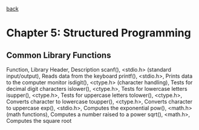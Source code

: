 [[index|back]]

= Chapter 5: Structured Programming =

== Common Library Functions ==
Function, Library Header, Description
scanf(), <stdio.h> (standard input/output), Reads data from the keyboard
printf(), <stdio.h>, Prints data to the computer monitor
isdigit(), <ctype.h> (character handling), Tests for decimal digit characters
islower(), <ctype.h>, Tests for lowercase letters
isupper(), <ctype.h>, Tests for uppercase letters
tolower(), <ctype.h>, Converts character to lowercase
toupper(), <ctype.h>, Converts character to uppercase
exp(), <stdio.h>, Computes the exponential
pow(), <math.h> (math functions), Computes a number raised to a power
sqrt(), <math.h>, Computes the square root
